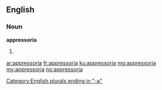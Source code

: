 ==English==

===Noun===
'''appressoria'''

# {{plural of|appressorium}}

[[Category:English plurals ending in "-a"]]

[[ar:appressoria]]
[[fr:appressoria]]
[[ku:appressoria]]
[[mg:appressoria]]
[[my:appressoria]]
[[no:appressoria]]